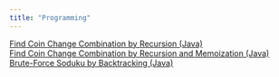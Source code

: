 ```yaml
---
title: "Programming"
---
```

  
[Find Coin Change Combination by Recursion (Java)](https://github.com/anpinHuang/JavaPractice/blob/master/src/CoinChange.java)   
[Find Coin Change Combination by Recursion and Memoization (Java)](https://github.com/anpinHuang/JavaPractice/blob/master/src/CoinChangeDP.java)  
[Brute-Force Soduku by Backtracking (Java)](https://github.com/anpinHuang/JavaPractice/blob/master/src/Sudoku.java) 